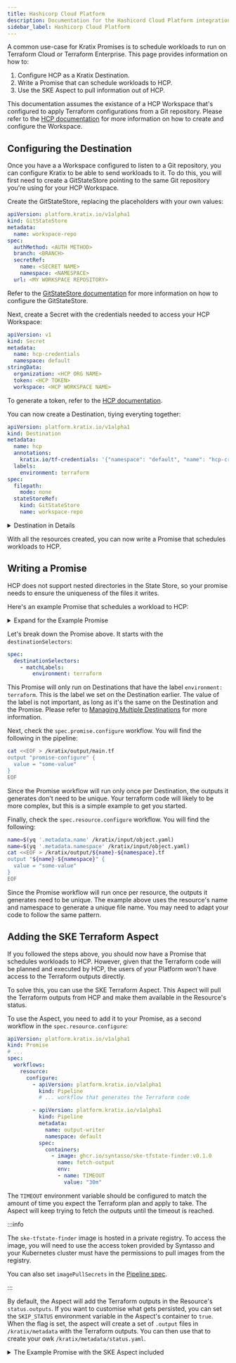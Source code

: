 ```yaml
---
title: Hashicorp Cloud Platform
description: Documentation for the Hashicord Cloud Platform integration
sidebar_label: Hashicorp Cloud Platform
---
```


A common use-case for Kratix Promises is to schedule workloads to run on
Terraform Cloud or Terraform Enterprise. This page provides information on how
to:

1. Configure HCP as a Kratix Destination.
1. Write a Promise that can schedule workloads to HCP.
1. Use the SKE Aspect to pull information out of HCP.

This documentation assumes the existance of a HCP Workspace that's configured to
apply Terraform configurations from a Git repository. Please refer to the [HCP
documentation](https://developer.hashicorp.com/terraform/cloud-docs/workspaces/creating)
for more information on how to create and configure the Workspace.

## Configuring the Destination

Once you have a a Workspace configured to listen to a Git repository, you can
configure Kratix to be able to send workloads to it. To do this, you will first
need to create a GitStateStore pointing to the same Git repository you're using
for your HCP Workspace.

Create the GitStateStore, replacing the placeholders with your own values:

```yaml
apiVersion: platform.kratix.io/v1alpha1
kind: GitStateStore
metadata:
  name: workspace-repo
spec:
  authMethod: <AUTH METHOD>
  branch: <BRANCH>
  secretRef:
    name: <SECRET NAME>
    namespace: <NAMESPACE>
  url: <MY WORKSPACE REPOSITORY>
```

Refer to the [GitStateStore documentation](/main/reference/statestore/gitstatestore)
for more information on how to configure the GitStateStore.

Next, create a Secret with the credentials needed to access your HCP Workspace:

```yaml
apiVersion: v1
kind: Secret
metadata:
  name: hcp-credentials
  namespace: default
stringData:
  organization: <HCP ORG NAME>
  token: <HCP TOKEN>
  workspace: <HCP WORKSPACE NAME>
```

To generate a token, refer to the [HCP
documentation](https://www.terraform.io/docs/cloud/users-teams-organizations/api-tokens.html).

You can now create a Destination, tiying everyting together:

```yaml
apiVersion: platform.kratix.io/v1alpha1
kind: Destination
metadata:
  name: hcp
  annotations:
    kratix.io/tf-credentials: '{"namespace": "default", "name": "hcp-credentials"}'
  labels:
    environment: terraform
spec:
  filepath:
    mode: none
  stateStoreRef:
    kind: GitStateStore
    name: workspace-repo
```

<details>
<summary>Destination in Details</summary>

There are a few important things to note about the Destination above.

* The `spec.stateStoreRef` is pointing to the GitStateStore you created earlier.
* The `spec.filepath.mode` is set to `none`. That's because HCP does not support
  nested directories, which is how Kratix writes to the State Store by default.
  It also means your Promise needs to output unique files as part of the
  Pipeline, otherwise multiple requests will overwrite the same file.
* The `metadata.annotations.kratix.io/tf-credentials` is a JSON object that
  contains the reference to the Secret you created earlier. This is used by the
  SKE Aspect to pull information out of HCP.
* The `metadata.labels.environment` is set to `terraform`. This is not required.
  You will use that label later when writing your Promise.

</details>

With all the resources created, you can now write a Promise that schedules workloads to HCP.

## Writing a Promise

HCP does not support nested directories in the State Store, so your promise
needs to ensure the uniqueness of the files it writes.

Here's an example Promise that schedules a workload to HCP:

<details>
<summary>Expand for the Example Promise</summary>

```yaml
apiVersion: platform.kratix.io/v1alpha1
kind: Promise
metadata:
  name: example-tf-promise
spec:
  destinationSelectors:
    - matchLabels:
        environment: terraform
  api:
    apiVersion: apiextensions.k8s.io/v1
    kind: CustomResourceDefinition
    metadata:
      name: terraforms.hcp.ske.io
    spec:
      group: hcp.ske.io
      names:
        kind: Terraform
        plural: terraforms
        singular: terraform
      scope: Namespaced
      versions:
        - name: v1alpha1
          schema:
            openAPIV3Schema:
              type: object
              properties:
                spec:
                  type: object
                  x-kubernetes-preserve-unknown-fields: true
          served: true
          storage: true
  workflows:
    promise:
      configure:
        - apiVersion: platform.kratix.io/v1alpha1
          kind: Pipeline
          metadata:
            name: promise
            namespace: default
          spec:
            containers:
              - image: ghcr.io/syntasso/kratix-pipeline-utility:v0.0.1
                name: generate-output
                command: [ "sh" ]
                args:
                  - -c
                  - |
                    cat <<EOF > /kratix/output/main.tf
                    output "promise-configure" {
                      value = "some-value"
                    }
                    EOF
    resource:
      configure:
        - apiVersion: platform.kratix.io/v1alpha1
          kind: Pipeline
          metadata:
            name: resource
            namespace: default
          spec:
            containers:
              - image: ghcr.io/syntasso/kratix-pipeline-utility:v0.0.1
                name: generate-output
                command: [ "sh" ]
                args:
                  - -c
                  - |
                    name=$(yq '.metadata.name' /kratix/input/object.yaml)
                    name=$(yq '.metadata.namespace' /kratix/input/object.yaml)
                    cat <<EOF > /kratix/output/${name}-${namespace}.tf
                    output "${name}-${namespace}" {
                      value = "some-value"
                    }
                    EOF
```
</details>


Let's break down the Promise above. It starts with the `destinationSelectors`:

```yaml
spec:
  destinationSelectors:
    - matchLabels:
        environment: terraform
```

This Promise will only run on Destinations that have the label `environment:
terraform`. This is the label we set on the Destination earlier. The value of
the label is not important, as long as it's the same on the Destination and the
Promise. Please refer to [Managing Multiple
Destinations](/main/reference/multidestination-management) for more information.

Next, check the `spec.promise.configure` workflow. You will find the following
in the pipeline:

```bash
cat <<EOF > /kratix/output/main.tf
output "promise-configure" {
  value = "some-value"
}
EOF
```

Since the Promise workflow will run only once per Destination, the outputs it
generates don't need to be unique. Your terraform code will likely to be more
complex, but this is a simple example to get you started.

Finally, check the `spec.resource.configure` workflow. You will find the
following:

```bash
name=$(yq '.metadata.name' /kratix/input/object.yaml)
name=$(yq '.metadata.namespace' /kratix/input/object.yaml)
cat <<EOF > /kratix/output/${name}-${namespace}.tf
output "${name}-${namespace}" {
  value = "some-value"
}
EOF
```

Since the Promise workflow will run once per resource, the outputs it generates
need to be unique. The example above uses the resource's name and namespace to
generate a unique file name. You may need to adapt your code to follow the same
pattern.

## Adding the SKE Terraform Aspect

If you followed the steps above, you should now have a Promise that schedules
workloads to HCP. However, given that the Terraform code will be planned and
executed by HCP, the users of your Platform won't have access to the Terraform
outputs directly.

To solve this, you can use the SKE Terraform Aspect. This Aspect will pull the
Terraform outputs from HCP and make them available in the Resource's status.

To use the Aspect, you need to add it to your Promise, as a second workflow in
the `spec.resource.configure`:

```yaml
apiVersion: platform.kratix.io/v1alpha1
kind: Promise
# ...
spec:
  workflows:
    resource:
      configure:
        - apiVersion: platform.kratix.io/v1alpha1
          kind: Pipeline
          # ... workflow that generates the Terraform code

        - apiVersion: platform.kratix.io/v1alpha1
          kind: Pipeline
          metadata:
            name: output-writer
            namespace: default
          spec:
            containers:
              - image: ghcr.io/syntasso/ske-tfstate-finder:v0.1.0
                name: fetch-output
                env:
                - name: TIMEOUT
                  value: "30m"
```

The `TIMEOUT` environment variable should be configured to match the amount of
time you expect the Terraform plan and apply to take. The Aspect will keep
trying to fetch the outputs until the timeout is reached.


:::info

The `ske-tfstate-finder` image is hosted in a private registry. To access the
image, you will need to use the access token provided by Syntasso and your
Kubernetes cluster must have the permissions to pull images from the registry.

You can also set `imagePullSecrets` in the [Pipeline
spec](/main/reference/workflows#pipelines).

:::

By default, the Aspect will add the Terraform outputs in the Resource's
`status.outputs`. If you want to customise what gets persisted, you can set the
`SKIP_STATUS` environment variable in the Aspect's container to `true`. When the
flag is set, the aspect will create a set of `.output` files in
`/kratix/metadata` with the Terraform outputs. You can then use that to create
your owk `/kratix/metadata/status.yaml`.

<details>
<summary>The Example Promise with the SKE Aspect included</summary>

```yaml
apiVersion: platform.kratix.io/v1alpha1
kind: Promise
metadata:
  name: example-tf-promise
spec:
  destinationSelectors:
    - matchLabels:
        environment: terraform
  api:
    apiVersion: apiextensions.k8s.io/v1
    kind: CustomResourceDefinition
    metadata:
      name: terraforms.hcp.ske.io
    spec:
      group: hcp.ske.io
      names:
        kind: Terraform
        plural: terraforms
        singular: terraform
      scope: Namespaced
      versions:
        - name: v1alpha1
          schema:
            openAPIV3Schema:
              type: object
              properties:
                spec:
                  type: object
                  x-kubernetes-preserve-unknown-fields: true
          served: true
          storage: true
  workflows:
    promise:
      configure:
        - apiVersion: platform.kratix.io/v1alpha1
          kind: Pipeline
          metadata:
            name: promise
            namespace: default
          spec:
            containers:
              - image: ghcr.io/syntasso/kratix-pipeline-utility:v0.0.1
                name: generate-output
                command: [ "sh" ]
                args:
                  - -c
                  - |
                    cat <<EOF > /kratix/output/main.tf
                    output "promise-configure" {
                      value = "some-value"
                    }
                    EOF
    resource:
      configure:
        - apiVersion: platform.kratix.io/v1alpha1
          kind: Pipeline
          metadata:
            name: resource
            namespace: default
          spec:
            containers:
              - image: ghcr.io/syntasso/kratix-pipeline-utility:v0.0.1
                name: generate-output
                command: [ "sh" ]
                args:
                  - -c
                  - |
                    name=$(yq '.metadata.name' /kratix/input/object.yaml)
                    name=$(yq '.metadata.namespace' /kratix/input/object.yaml)
                    cat <<EOF > /kratix/output/${name}-${namespace}.tf
                    output "${name}-${namespace}" {
                      value = "some-value"
                    }
                    EOF
        - apiVersion: platform.kratix.io/v1alpha1
          kind: Pipeline
          metadata:
            name: output-writer
            namespace: default
          spec:
            containers:
              - image: ghcr.io/syntasso/ske-tfstate-finder:v0.1.0
                name: fetch-output
                env:
                - name: TIMEOUT
                  value: "300s"
```
</details>
